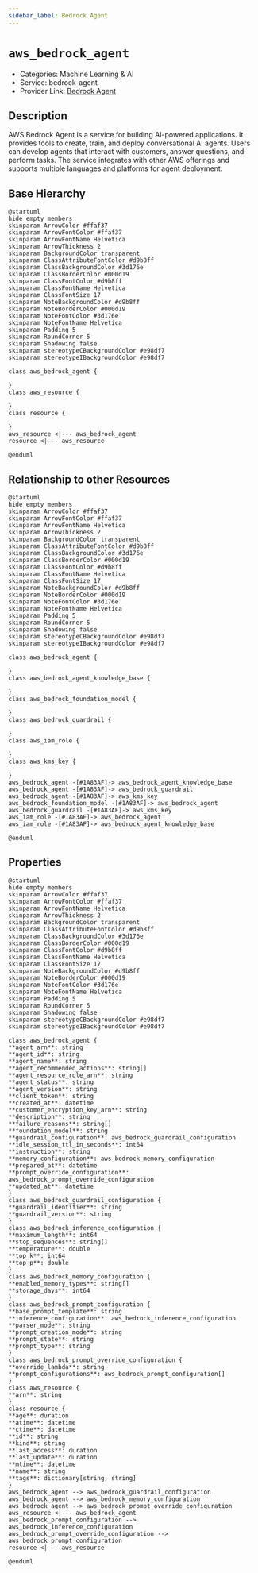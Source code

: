 ```yaml
---
sidebar_label: Bedrock Agent
---
```


# `aws_bedrock_agent`

- Categories: Machine Learning & AI
- Service: bedrock-agent
- Provider Link: [Bedrock Agent](https://docs.aws.amazon.com/bedrock/latest/userguide/agents.html)

## Description

AWS Bedrock Agent is a service for building AI-powered applications. It provides tools to create, train, and deploy conversational AI agents. Users can develop agents that interact with customers, answer questions, and perform tasks. The service integrates with other AWS offerings and supports multiple languages and platforms for agent deployment.

## Base Hierarchy

<ZoomPanPinch>

```kroki imgType="plantuml" imgAlt="Hierarchy of Bedrock Agent"
@startuml
hide empty members
skinparam ArrowColor #ffaf37
skinparam ArrowFontColor #ffaf37
skinparam ArrowFontName Helvetica
skinparam ArrowThickness 2
skinparam BackgroundColor transparent
skinparam ClassAttributeFontColor #d9b8ff
skinparam ClassBackgroundColor #3d176e
skinparam ClassBorderColor #000d19
skinparam ClassFontColor #d9b8ff
skinparam ClassFontName Helvetica
skinparam ClassFontSize 17
skinparam NoteBackgroundColor #d9b8ff
skinparam NoteBorderColor #000d19
skinparam NoteFontColor #3d176e
skinparam NoteFontName Helvetica
skinparam Padding 5
skinparam RoundCorner 5
skinparam Shadowing false
skinparam stereotypeCBackgroundColor #e98df7
skinparam stereotypeIBackgroundColor #e98df7

class aws_bedrock_agent {

}
class aws_resource {

}
class resource {

}
aws_resource <|--- aws_bedrock_agent
resource <|--- aws_resource

@enduml
```

</ZoomPanPinch>

## Relationship to other Resources

<ZoomPanPinch>

```kroki imgType="plantuml" imgAlt="Diagram of Bedrock Agent resource relationships"
@startuml
hide empty members
skinparam ArrowColor #ffaf37
skinparam ArrowFontColor #ffaf37
skinparam ArrowFontName Helvetica
skinparam ArrowThickness 2
skinparam BackgroundColor transparent
skinparam ClassAttributeFontColor #d9b8ff
skinparam ClassBackgroundColor #3d176e
skinparam ClassBorderColor #000d19
skinparam ClassFontColor #d9b8ff
skinparam ClassFontName Helvetica
skinparam ClassFontSize 17
skinparam NoteBackgroundColor #d9b8ff
skinparam NoteBorderColor #000d19
skinparam NoteFontColor #3d176e
skinparam NoteFontName Helvetica
skinparam Padding 5
skinparam RoundCorner 5
skinparam Shadowing false
skinparam stereotypeCBackgroundColor #e98df7
skinparam stereotypeIBackgroundColor #e98df7

class aws_bedrock_agent {

}
class aws_bedrock_agent_knowledge_base {

}
class aws_bedrock_foundation_model {

}
class aws_bedrock_guardrail {

}
class aws_iam_role {

}
class aws_kms_key {

}
aws_bedrock_agent -[#1A83AF]-> aws_bedrock_agent_knowledge_base
aws_bedrock_agent -[#1A83AF]-> aws_bedrock_guardrail
aws_bedrock_agent -[#1A83AF]-> aws_kms_key
aws_bedrock_foundation_model -[#1A83AF]-> aws_bedrock_agent
aws_bedrock_guardrail -[#1A83AF]-> aws_kms_key
aws_iam_role -[#1A83AF]-> aws_bedrock_agent
aws_iam_role -[#1A83AF]-> aws_bedrock_agent_knowledge_base

@enduml
```

</ZoomPanPinch>

## Properties

<ZoomPanPinch>

```kroki imgType="plantuml" imgAlt="Diagram of Bedrock Agent data model"
@startuml
hide empty members
skinparam ArrowColor #ffaf37
skinparam ArrowFontColor #ffaf37
skinparam ArrowFontName Helvetica
skinparam ArrowThickness 2
skinparam BackgroundColor transparent
skinparam ClassAttributeFontColor #d9b8ff
skinparam ClassBackgroundColor #3d176e
skinparam ClassBorderColor #000d19
skinparam ClassFontColor #d9b8ff
skinparam ClassFontName Helvetica
skinparam ClassFontSize 17
skinparam NoteBackgroundColor #d9b8ff
skinparam NoteBorderColor #000d19
skinparam NoteFontColor #3d176e
skinparam NoteFontName Helvetica
skinparam Padding 5
skinparam RoundCorner 5
skinparam Shadowing false
skinparam stereotypeCBackgroundColor #e98df7
skinparam stereotypeIBackgroundColor #e98df7

class aws_bedrock_agent {
**agent_arn**: string
**agent_id**: string
**agent_name**: string
**agent_recommended_actions**: string[]
**agent_resource_role_arn**: string
**agent_status**: string
**agent_version**: string
**client_token**: string
**created_at**: datetime
**customer_encryption_key_arn**: string
**description**: string
**failure_reasons**: string[]
**foundation_model**: string
**guardrail_configuration**: aws_bedrock_guardrail_configuration
**idle_session_ttl_in_seconds**: int64
**instruction**: string
**memory_configuration**: aws_bedrock_memory_configuration
**prepared_at**: datetime
**prompt_override_configuration**: aws_bedrock_prompt_override_configuration
**updated_at**: datetime
}
class aws_bedrock_guardrail_configuration {
**guardrail_identifier**: string
**guardrail_version**: string
}
class aws_bedrock_inference_configuration {
**maximum_length**: int64
**stop_sequences**: string[]
**temperature**: double
**top_k**: int64
**top_p**: double
}
class aws_bedrock_memory_configuration {
**enabled_memory_types**: string[]
**storage_days**: int64
}
class aws_bedrock_prompt_configuration {
**base_prompt_template**: string
**inference_configuration**: aws_bedrock_inference_configuration
**parser_mode**: string
**prompt_creation_mode**: string
**prompt_state**: string
**prompt_type**: string
}
class aws_bedrock_prompt_override_configuration {
**override_lambda**: string
**prompt_configurations**: aws_bedrock_prompt_configuration[]
}
class aws_resource {
**arn**: string
}
class resource {
**age**: duration
**atime**: datetime
**ctime**: datetime
**id**: string
**kind**: string
**last_access**: duration
**last_update**: duration
**mtime**: datetime
**name**: string
**tags**: dictionary[string, string]
}
aws_bedrock_agent --> aws_bedrock_guardrail_configuration
aws_bedrock_agent --> aws_bedrock_memory_configuration
aws_bedrock_agent --> aws_bedrock_prompt_override_configuration
aws_resource <|--- aws_bedrock_agent
aws_bedrock_prompt_configuration --> aws_bedrock_inference_configuration
aws_bedrock_prompt_override_configuration --> aws_bedrock_prompt_configuration
resource <|--- aws_resource

@enduml
```

</ZoomPanPinch>
